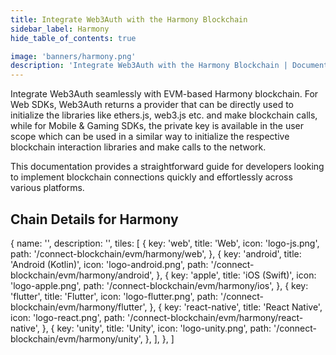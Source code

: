 ```yaml
---
title: Integrate Web3Auth with the Harmony Blockchain
sidebar_label: Harmony
hide_table_of_contents: true

image: 'banners/harmony.png'
description: 'Integrate Web3Auth with the Harmony Blockchain | Documentation - Web3Auth'
---
```



<SEO
  title="Integrate Web3Auth with the Harmony Blockchain"
  description="Integrate Web3Auth with the Harmony Blockchain | Documentation - Web3Auth"
  image="https://web3auth.io/docs/banners/harmony.png"
  slug="/embedded-wallets/connect-blockchain/evm/harmony"
/>

Integrate Web3Auth seamlessly with EVM-based Harmony blockchain. For Web SDKs, Web3Auth returns a provider that can be directly used to initialize the libraries like ethers.js, web3.js etc. and make blockchain calls, while for Mobile & Gaming SDKs, the private key is available in the user scope which can be used in a similar way to initialize the respective blockchain interaction libraries and make calls to the network.

This documentation provides a straightforward guide for developers looking to implement blockchain connections quickly and effortlessly across various platforms.

## Chain Details for Harmony

<ChainDetailsHarmony />

  {
    name: '',
    description: '',
    tiles: [
      {
        key: 'web',
        title: 'Web',
        icon: 'logo-js.png',
        path: '/connect-blockchain/evm/harmony/web',
      },
      {
        key: 'android',
        title: 'Android (Kotlin)',
        icon: 'logo-android.png',
        path: '/connect-blockchain/evm/harmony/android',
      },
      {
        key: 'apple',
        title: 'iOS (Swift)',
        icon: 'logo-apple.png',
        path: '/connect-blockchain/evm/harmony/ios',
      },
      {
        key: 'flutter',
        title: 'Flutter',
        icon: 'logo-flutter.png',
        path: '/connect-blockchain/evm/harmony/flutter',
      },
      {
        key: 'react-native',
        title: 'React Native',
        icon: 'logo-react.png',
        path: '/connect-blockchain/evm/harmony/react-native',
      },
      {
        key: 'unity',
        title: 'Unity',
        icon: 'logo-unity.png',
        path: '/connect-blockchain/evm/harmony/unity',
      },
    ],
  },
]

<Tiles tileGroups={Harmony} />
